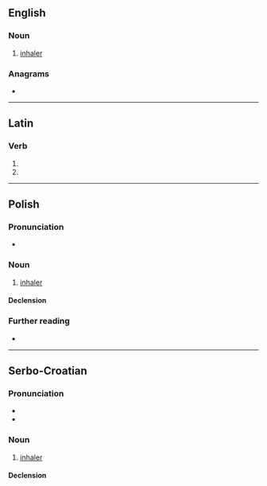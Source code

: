 {{also|inhalátor}}
==English==

===Noun===
{{en-noun}}

# [[inhaler]]

===Anagrams===
* {{anagrams|en|a=aahilnort|intrahalo}}

----

==Latin==

===Verb===
{{la-verb-form|inhālātor}}

# {{inflection of|la|inhālō||2|s|futr|pasv|impr}}
# {{inflection of|la|inhālō||3|s|futr|pasv|impr}}

----

==Polish==

===Pronunciation===
* {{pl-IPA}}

===Noun===
{{pl-noun|g=m}}

# [[inhaler]]

====Declension====
{{pl-decl-noun-m-in}}

===Further reading===
* {{R:PWN}}

----

==Serbo-Croatian==

===Pronunciation===
* {{IPA|sh|/inxǎlaːtor/}}
* {{hyphenation|sh|in|ha|la|tor}}

===Noun===
{{sh-noun|g=m|head=inhàlātor}}

# [[inhaler]]

====Declension====
{{sh-decl-noun
|inhalator|inhalatori
|inhalatora|inhalatora
|inhalatoru|inhalatorima
|inhalator|inhalatore
|inhalatore|inhalatori
|inhalatoru|inhalatorima
|inhalatorom|inhalatorima
}}